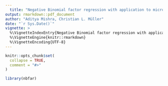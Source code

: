 ```yaml
---
  title: "Negative Binomial factor regression with application to microbiome data analysis"
output: rmarkdown::pdf_document
author: "Aditya Mishra, Christian L. Müller"
date: "`r Sys.Date()`"
vignette: >
  %\VignetteIndexEntry{Negative Binomial factor regression with application to microbiome data analysis}
  %\VignetteEngine{knitr::rmarkdown}
  %\VignetteEncoding{UTF-8}
---
```


```r
knitr::opts_chunk$set(
  collapse = TRUE,
  comment = "#>"
)
```

```r
library(nbfar)
```

